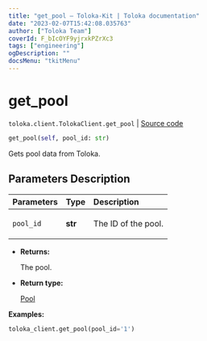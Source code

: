 ```yaml
---
title: "get_pool — Toloka-Kit | Toloka documentation"
date: "2023-02-07T15:42:08.035763"
author: ["Toloka Team"]
coverId: F_bIcOYF9yjrxkPZrXc3
tags: ["engineering"]
ogDescription: ""
docsMenu: "tkitMenu"
---
```


# get_pool
`toloka.client.TolokaClient.get_pool` | [Source code](https://github.com/Toloka/toloka-kit/blob/v1.1.3/src/client/__init__.py#L1556)

```python
get_pool(self, pool_id: str)
```

Gets pool data from Toloka.

## Parameters Description

| Parameters | Type | Description |
| :----------| :----| :-----------|
`pool_id`|**str**|<p>The ID of the pool.</p>

* **Returns:**

  The pool.

* **Return type:**

  [Pool](/docs/toloka-kit/reference/toloka.client.pool.Pool)

**Examples:**

```python
toloka_client.get_pool(pool_id='1')
```
